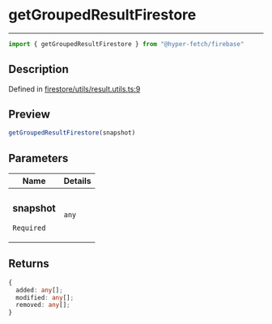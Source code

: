

# getGroupedResultFirestore

<div class="api-docs__separator" data-reactroot="">

---

</div><div class="api-docs__import" data-reactroot="">

```ts
import { getGroupedResultFirestore } from "@hyper-fetch/firebase"
```

</div><div class="api-docs__section">

## Description

</div><div class="api-docs__description"><span class="api-docs__do-not-parse">



</span></div><p class="api-docs__definition">

Defined in [firestore/utils/result.utils.ts:9](https://github.com/BetterTyped/hyper-fetch/blob/cc329b91/packages/adapter-firebase/src/firestore/utils/result.utils.ts#L9)

</p><div class="api-docs__section">

## Preview

</div><div class="api-docs__preview fn">

```ts
getGroupedResultFirestore(snapshot)
```

</div><div class="api-docs__section">

## Parameters

</div><div class="api-docs__parameters"><table><thead><tr><th>Name</th><th>Details</th></tr></thead><tbody><tr param-data="snapshot"><td class="api-docs__param-name required">

### snapshot 

`Required`

</td><td class="api-docs__param-type">

`any`

</td></tr></tbody></table></div><div class="api-docs__section">

## Returns

</div><div class="api-docs__returns">

```ts
{
  added: any[];
  modified: any[];
  removed: any[];
}
```

</div>